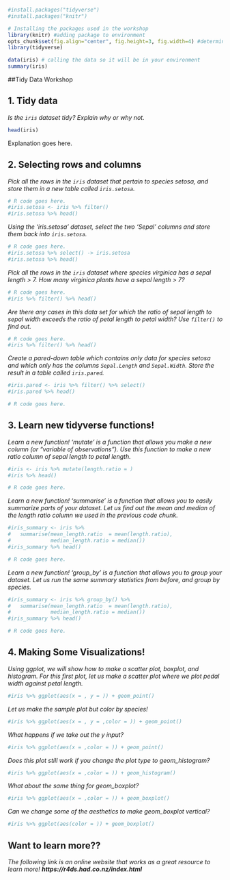 ```r
#install.packages("tidyverse")
#install.packages("knitr")

# Installing the packages used in the workshop
library(knitr) #adding package to environment
opts_chunk$set(fig.align="center", fig.height=3, fig.width=4) #determining markdown outputs
library(tidyverse)

data(iris) # calling the data so it will be in your environment
summary(iris)

```
##Tidy Data Workshop

## 1. Tidy data

*Is the `iris` dataset tidy? Explain why or why not.*
```r
head(iris)
```
Explanation goes here.

## 2. Selecting rows and columns

*Pick all the rows in the `iris` dataset that pertain to species setosa, and store them in a new table called `iris.setosa`.*
```r
# R code goes here.
#iris.setosa <- iris %>% filter()
#iris.setosa %>% head()

```

*Using the 'iris.setosa' dataset, select the two 'Sepal' columns and store them back into `iris.setosa`.*
```r
# R code goes here.
#iris.setosa %>% select() -> iris.setosa 
#iris.setosa %>% head()

```

*Pick all the rows in the `iris` dataset where species virginica has a sepal length > 7. How many virginica plants have a sepal length > 7?*
```r
# R code goes here.
#iris %>% filter() %>% head()
```

*Are there any cases in this data set for which the ratio of sepal length to sepal width exceeds the ratio of petal length to petal width? Use `filter()` to find out.*
```r
# R code goes here.
#iris %>% filter() %>% head()
```

*Create a pared-down table which contains only data for species setosa and which only has the columns `Sepal.Length` and `Sepal.Width`. Store the result in a table called `iris.pared`.*
```r
#iris.pared <- iris %>% filter() %>% select()
#iris.pared %>% head()

# R code goes here.
```

## 3. Learn new tidyverse functions!

*Learn a new function! 'mutate' is a function that allows you make a new column (or "variable of observations"). Use this function to make a new ratio column of sepal length to petal length.*
```r

#iris <- iris %>% mutate(length.ratio = )
#iris %>% head()

# R code goes here.
```

*Learn a new function! 'summarise' is a function that allows you to easily  summarize parts of your dataset. Let us find out the mean and median of the length ratio column we used in the previous code chunk. *
```r

#iris_summary <- iris %>% 
#   summarise(mean_length.ratio  = mean(length.ratio),
#             median_length.ratio = median())
#iris_summary %>% head()

# R code goes here.
```

*Learn a new function! 'group_by' is a function that allows you to group your dataset. Let us run the same summary statistics from before, and group by species.*
```r

#iris_summary <- iris %>% group_by() %>%
#   summarise(mean_length.ratio  = mean(length.ratio),
#             median_length.ratio = median()) 
#iris_summary %>% head()

# R code goes here.
```


## 4. Making Some Visualizations! 
*Using ggplot, we will show how to make a scatter plot, boxplot, and histogram. For this first plot, let us make a scatter plot where we plot pedal width against petal length.*
```r
#iris %>% ggplot(aes(x = , y = )) + geom_point()

```

*Let us make the sample plot but color by species!*
```r
#iris %>% ggplot(aes(x = , y = ,color = )) + geom_point()

```

*What happens if we take out the y input?*
```r
#iris %>% ggplot(aes(x = ,color = )) + geom_point()

```

*Does this plot still work if you change the plot type to geom_histogram?*
```r
#iris %>% ggplot(aes(x = ,color = )) + geom_histogram()
```

*What about the same thing for geom_boxplot?*
```r
#iris %>% ggplot(aes(x = ,color = )) + geom_boxplot()
```


*Can we change some of the aesthetics to make geom_boxplot vertical?*
```r
#iris %>% ggplot(aes(color = )) + geom_boxplot()
```


## Want to learn more??
*The following link is an online website that works as a great resource to learn more!*
***https://r4ds.had.co.nz/index.html***
